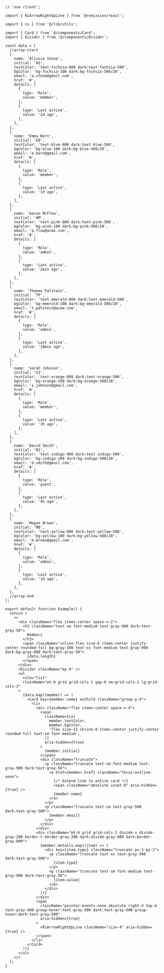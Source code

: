 ````tsx
// 'use client';

import { RiArrowRightUpLine } from '@remixicon/react';

import { cx } from '@/lib/utils';

import { Card } from '@/components/Card';
import { Divider } from '@/components/Divider';

const data = [
  //array-start
  {
    name: 'Alissia Stone',
    initial: 'AS',
    textColor: 'text-fuchsia-800 dark:text-fuchsia-500',
    bgColor: 'bg-fuchsia-100 dark:bg-fuchsia-500/20',
    email: 'a.stone@gmail.com',
    href: '#',
    details: [
      {
        type: 'Role',
        value: 'member',
      },
      {
        type: 'Last active',
        value: '2d ago',
      },
    ],
  },
  {
    name: 'Emma Bern',
    initial: 'EB',
    textColor: 'text-blue-800 dark:text-blue-500',
    bgColor: 'bg-blue-100 dark:bg-blue-500/20',
    email: 'e.bern@gmail.com',
    href: '#',
    details: [
      {
        type: 'Role',
        value: 'member',
      },
      {
        type: 'Last active',
        value: '1d ago',
      },
    ],
  },
  {
    name: 'Aaron McFlow',
    initial: 'AM',
    textColor: 'text-pink-800 dark:text-pink-500',
    bgColor: 'bg-pink-100 dark:bg-pink-500/20',
    email: 'a.flow@acme.com',
    href: '#',
    details: [
      {
        type: 'Role',
        value: 'admin',
      },
      {
        type: 'Last active',
        value: '2min ago',
      },
    ],
  },
  {
    name: 'Thomas Palstein',
    initial: 'TP',
    textColor: 'text-emerald-800 dark:text-emerald-500',
    bgColor: 'bg-emerald-100 dark:bg-emerald-500/20',
    email: 't.palstein@acme.com',
    href: '#',
    details: [
      {
        type: 'Role',
        value: 'admin',
      },
      {
        type: 'Last active',
        value: '18min ago',
      },
    ],
  },
  {
    name: 'Sarah Johnson',
    initial: 'SJ',
    textColor: 'text-orange-800 dark:text-orange-500',
    bgColor: 'bg-orange-100 dark:bg-orange-500/20',
    email: 's.johnson@gmail.com',
    href: '#',
    details: [
      {
        type: 'Role',
        value: 'member',
      },
      {
        type: 'Last active',
        value: '3h ago',
      },
    ],
  },
  {
    name: 'David Smith',
    initial: 'DS',
    textColor: 'text-indigo-800 dark:text-indigo-500',
    bgColor: 'bg-indigo-100 dark:bg-indigo-500/20',
    email: 'd.smith@gmail.com',
    href: '#',
    details: [
      {
        type: 'Role',
        value: 'guest',
      },
      {
        type: 'Last active',
        value: '4h ago',
      },
    ],
  },
  {
    name: 'Megan Brown',
    initial: 'MB',
    textColor: 'text-yellow-800 dark:text-yellow-500',
    bgColor: 'bg-yellow-100 dark:bg-yellow-500/20',
    email: 'm.brown@gmail.com',
    href: '#',
    details: [
      {
        type: 'Role',
        value: 'admin',
      },
      {
        type: 'Last active',
        value: '1d ago',
      },
    ],
  },
  //array-end
];

export default function Example() {
  return (
    <>
      <div className="flex items-center space-x-2">
        <h3 className="text-sm font-medium text-gray-900 dark:text-gray-50">
          Members
        </h3>
        <span className="inline-flex size-6 items-center justify-center rounded-full bg-gray-100 text-xs font-medium text-gray-900 dark:bg-gray-800 dark:text-gray-50">
          {data.length}
        </span>
      </div>
      <Divider className="my-4" />
      <ul
        role="list"
        className="mt-6 grid grid-cols-1 gap-6 sm:grid-cols-2 lg:grid-cols-3"
      >
        {data.map((member) => (
          <Card key={member.name} asChild className="group p-4">
            <li>
              <div className="flex items-center space-x-4">
                <span
                  className={cx(
                    member.textColor,
                    member.bgColor,
                    'flex size-12 shrink-0 items-center justify-center rounded-full text-sm font-medium',
                  )}
                  aria-hidden={true}
                >
                  {member.initial}
                </span>
                <div className="truncate">
                  <p className="truncate text-sm font-medium text-gray-900 dark:text-gray-50">
                    <a href={member.href} className="focus:outline-none">
                      {/* Extend link to entire card */}
                      <span className="absolute inset-0" aria-hidden={true} />
                      {member.name}
                    </a>
                  </p>
                  <p className="truncate text-sm text-gray-500 dark:text-gray-500">
                    {member.email}
                  </p>
                </div>
              </div>
              <div className="mt-6 grid grid-cols-2 divide-x divide-gray-200 border-t border-gray-200 dark:divide-gray-800 dark:border-gray-800">
                {member.details.map((item) => (
                  <div key={item.type} className="truncate px-3 py-2">
                    <p className="truncate text-xs text-gray-500 dark:text-gray-500">
                      {item.type}
                    </p>
                    <p className="truncate text-sm font-medium text-gray-900 dark:text-gray-50">
                      {item.value}
                    </p>
                  </div>
                ))}
              </div>
              <span
                className="pointer-events-none absolute right-4 top-4 text-gray-400 group-hover:text-gray-500 dark:text-gray-600 group-hover:dark:text-gray-500"
                aria-hidden={true}
              >
                <RiArrowRightUpLine className="size-4" aria-hidden={true} />
              </span>
            </li>
          </Card>
        ))}
      </ul>
    </>
  );
}

````